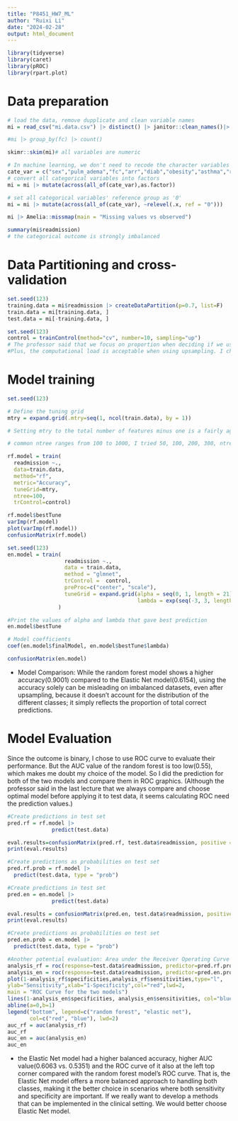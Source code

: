 ```yaml
---
title: "P8451_HW7_ML"
author: "Ruixi Li"
date: "2024-02-28"
output: html_document
---
```


```r
library(tidyverse)
library(caret)
library(pROC)
library(rpart.plot)
```

# Data preparation

```r
# load the data, remove dupplicate and clean variable names
mi = read_csv("mi.data.csv") |> distinct() |> janitor::clean_names()|> select(-id)

#mi |> group_by(fc) |> count()

skimr::skim(mi)# all variables are numeric

# In machine learning, we don't need to recode the character variables into its 'label', instead we convert them as factor with set reference.
cate_var = c("sex","pulm_adema","fc","arr","diab","obesity","asthma","readmission")
# convert all categorical variables into factors
mi = mi |> mutate(across(all_of(cate_var),as.factor))

# set all categorical variables' reference group as '0'
mi = mi |> mutate(across(all_of(cate_var), ~relevel(.x, ref = "0")))

mi |> Amelia::missmap(main = "Missing values vs observed")

summary(mi$readmission)
# the categorical outcome is strongly imbalanced
```

# Data Partitioning and cross-validation

```r
set.seed(123)
training.data = mi$readmission |> createDataPartition(p=0.7, list=F)
train.data = mi[training.data, ]
test.data = mi[-training.data, ]

set.seed(123)
control = trainControl(method="cv", number=10, sampling="up")
# The professor said that we focus on proportion when deciding if we use over/uder sampling and focus on absolute sample size. I am not sure if there's golden rule for a "large/small" dataset, but for hw6, with 400+ "yes", I was advised to use upsampling. Maybe for this hw(150+ "yes"), I should also use upsampling. 
#Plus, the computational load is acceptable when using upsampling. I chose to use up sampling here.
```

# Model training

```r
set.seed(123)

# Define the tuning grid
mtry = expand.grid(.mtry=seq(1, ncol(train.data), by = 1))

# Setting mtry to the total number of features minus one is a fairly aggressive strategy, allowing each tree in the forest to consider almost all available features when making splits. This can be beneficial in certain datasets where most features contribute to predicting the target variable but can also increase the risk of overfitting, especially if some features are very predictive and consistently selected in the trees, leading to more correlated trees.So I chose to tuning thr mtry through cross validation

# common ntree ranges from 100 to 1000, I tried 50, 100, 200, 300, ntree=100 produce the best performance, given other parameters constant.

rf.model = train(
  readmission ~., 
  data=train.data, 
  method="rf", 
  metric="Accuracy", 
  tuneGrid=mtry, 
  ntree=100, 
  trControl=control)

rf.model$bestTune
varImp(rf.model)
plot(varImp(rf.model))
confusionMatrix(rf.model)


```



```r
set.seed(123)
en.model = train(
                  readmission ~., 
                  data = train.data, 
                  method = "glmnet",
                  trControl =  control, 
                  preProc=c("center", "scale"),
                  tuneGrid = expand.grid(alpha = seq(0, 1, length = 21), 
                                         lambda = exp(seq(-3, 3, length = 100)))
                )

#Print the values of alpha and lambda that gave best prediction
en.model$bestTune

# Model coefficients
coef(en.model$finalModel, en.model$bestTune$lambda)

confusionMatrix(en.model)

```

* Model Comparison:
While the random forest model shows a higher accuracy(0.9001) compared to the Elastic Net model(0.6154), using the accuracy solely can be misleading on imbalanced datasets, even after upsampling, because it doesn't account for the distribution of the different classes; it simply reflects the proportion of total correct predictions.


# Model Evaluation
Since the outcome is binary, I chose to use ROC curve to evaluate their performance. But the AUC value of the random forest is too low(0.55), which makes me doubt my choice of the model. So I did the prediction for both of the two models and compare them in ROC graphics. (Although the professor said in the last lecture that we always compare and choose optimal model before applying it to test data, it seems calculating ROC need the prediction values.) 

```r

#Create predictions in test set
pred.rf = rf.model |>
              predict(test.data)

eval.results=confusionMatrix(pred.rf, test.data$readmission, positive = "1")
print(eval.results)

#Create predictions as probabilities on test set 
pred.rf.prob = rf.model |> 
  predict(test.data, type = "prob")

```


```r
#Create predictions in test set
pred.en = en.model |>
              predict(test.data)

eval.results = confusionMatrix(pred.en, test.data$readmission, positive = "1")
print(eval.results)

#Create predictions as probabilities on test set 
pred.en.prob = en.model |> 
  predict(test.data, type = "prob")

```


```r
#Another potential evaluation: Area under the Receiver Operating Curve (AUROC)
analysis_rf = roc(response=test.data$readmission, predictor=pred.rf.prob[,2])
analysis_en = roc(response=test.data$readmission, predictor=pred.en.prob[,2])
plot(1-analysis_rf$specificities,analysis_rf$sensitivities,type="l",
ylab="Sensitivity",xlab="1-Specificity",col="red",lwd=2,
main = "ROC Curve for the two models")
lines(1-analysis_en$specificities, analysis_en$sensitivities, col="blue", lwd=2)
abline(a=0,b=1)
legend("bottom", legend=c("random forest", "elastic net"),
       col=c("red", "blue"), lwd=2)
auc_rf = auc(analysis_rf)
auc_rf
auc_en = auc(analysis_en)
auc_en
```

* the Elastic Net model had a higher balanced accuracy, higher AUC value(0.6063 vs. 0.5351) and the ROC curve of it also at the left top corner compared with the random forest model's ROC curve. That is, the Elastic Net model offers a more balanced approach to handling both classes, making it the better choice in scenarios where both sensitivity and specificity are important. If we really want to develop a methods that can be implemented in the clinical setting. We would better choose Elastic Net model.
